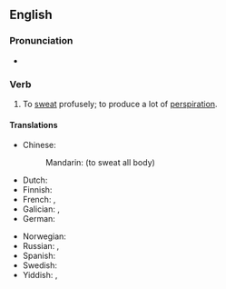 ==English==

===Pronunciation===
* {{audio|en|En-au-sweat like a pig.ogg|Audio (AU)}}

===Verb===
{{en-verb|*}}

# {{lb|en|simile}} To [[sweat]] profusely; to produce a lot of [[perspiration]].

====Translations====
{{trans-top|sweat profusely}}
* Chinese:
*: Mandarin: {{t|cmn|[[全身]][[冒汗]]|tr=quánshēn màohàn|sc=Hani}} (to sweat all body)
* Dutch: {{t|nl|zweten als een otter}}
* Finnish: {{t|fi|hikoilla kuin sika}}
* French: {{t+|fr|suer comme un bœuf}}, {{t|fr|suer à grosses gouttes}}
* Galician: {{t|gl|suar coma un porco}}, {{t|gl|suar coma un cabalo}}
* German: {{t|de|schwitzen wie ein Schwein}}
{{trans-mid}}
* Norwegian: {{t|no|svette som en gris}}
* Russian: {{t|ru|[[поте́ть]] [[как]] [[свинья́]]|impf}}, {{t|ru|[[вспоте́ть]] [[как]] [[свинья́]]|pf}}
* Spanish: {{t|es|sudar como un pollo}}
* Swedish: {{t|sv|svettas som en gris}}
* Yiddish: {{t|yi|שוויצן ווי אַ חזיר|tr=shvitsn vi a khazer}}, {{t|yi|שוויצן ווי אַ ביבער}}
{{trans-bottom}}